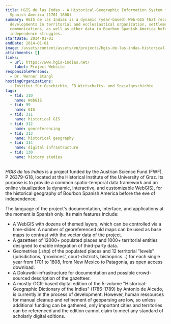 ```yaml
---
title: HGIS de las Indas - A Historical-Geographic Information System for
  Spanish America (1701-1808)
summary: HGIS de las Indias is a dynamic (year-based) Web-GIS that reconstructs
  developments in territorial and ecclesiastical organization, settlements and
  communications, as well as other data in Bourbon Spanish America before the
  independence struggles.
startDate: 2014-01-01
endDate: 2014-01-01
image: /assets/content/assets/en/projects/hgis-de-las-indas-historical-geographic-information-system-spanish-america-1701-1808/digh.png
attachments: []
links:
  - url: https://www.hgis-indias.net/
    label: Project Website
responsiblePersons:
  - Dr. Werner Stangl
hostingOrganizations:
  - Institut für Geschichte, FB Wirtschafts- und Sozialgeschichte
tags:
  - tid: 310
    name: WebGIS
  - tid: 99
    name: GIS
  - tid: 311
    name: historical GIS
  - tid: 312
    name: georeferencing
  - tid: 313
    name: historical geography
  - tid: 314
    name: digital infrastructure
  - tid: 130
    name: history studies
---
```

_HGIS de las Indias_ is a project funded by the Austrian Science Fund (FWF), P 26379-G18, located at the Historical Institute of the University of Graz. Its purpose is to provide a common spatio-temporal data framework and an online visualization (a dynamic, interactive, and customizable WebGIS), for the historical geography of Bourbon Spanish America before the eve of independence.

The language of the project's documentation, interface, and applications at the moment is Spanish only. Its main features include:

*   A WebGIS with dozens of themed layers, which can be controlled via a time-slider. A number of georeferenced old maps can be used as base maps to contrast with the vector data of the project.
*   A gazetteer of 12000+ populated places and 1000+ territorial entities designed to enable integration of third-party data.
*   Geometries (.shp) of the populated places and 12 territorial "levels" (jurisdictions, 'provinces', court-districts, bishoprics...) for each single year from 1701 to 1808, from New Mexico to Patagonia, as open access download.
*   A Dokuwiki-infrastructure for documentation and possible crowd-sourced description of the gazetteer.
*   A mostly-OCR-based digital edition of the 5-volume "Historical-Geographic Dictionary of the Indies" (1786-1789) by Antonio de Alcedo, is currently in the process of development. However, human ressources for manual cleanup and refinement of geoparsing are low, so unless additional funding can be gathered, only important cities and territories can be referenced and the edition cannot claim to meet any standard of scholarly digital editions.
